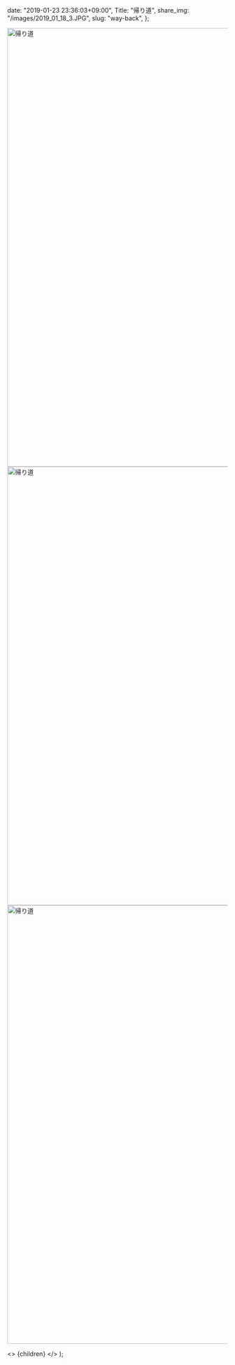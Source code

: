 
  date: "2019-01-23 23:36:03+09:00",
  Title: "帰り道",
  share_img: "/images/2019_01_18_3.JPG",
  slug: "way-back",
};

<img src="/images/2019_01_18_1.JPG" alt="帰り道" width="1500" height="1000" loading="lazy" />

<img src="/images/2019_01_18_2.JPG" alt="帰り道" width="1500" height="1000" loading="lazy" />

<img src="/images/2019_01_18_3.JPG" alt="帰り道" width="1500" height="1000" loading="lazy" />

  <>
    <Head>
      <title>{meta.Title} | 異郷好実</title>
    </Head>
    <PostLayout meta={meta}>{children}</PostLayout>
  </>
);
